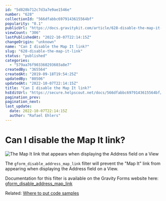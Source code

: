 ```yaml
---
id: "5d828b712c7d3a7e9ae1546e"
number: "628"
collectionId: "566dfabbc6979143615564bf"
popularity: "0.1"
publicUrl: "https://docs.gravitykit.com/article/628-disable-the-map-it-link"
viewCount: "306"
lastPublishedAt: "2022-10-07T22:14:15Z"
changeOrigin: "unknown"
name: "Can I disable the Map It link?"
slug: "628-disable-the-map-it-link"
status: "published"
categories: 
  - "579aa76f903360293603a8e7"
createdBy: "365564"
createdAt: "2019-09-18T19:54:25Z"
updatedBy: "80506"
updatedAt: "2022-10-07T22:14:15Z"
title: "Can I disable the Map It link?"
hsEditUrl: "https://secure.helpscout.net/docs/566dfabbc6979143615564bf/article/5d828b712c7d3a7e9ae1546e"
pagination_prev: 
pagination_next: 
last_update:
  date: 2022-10-07T22:14:15Z
  author: "Rafael Ehlers"
---
```


# Can I disable the Map It link?

![The Map It link that appears when displaying the Address field on a View](https://s3.amazonaws.com/helpscout.net/docs/assets/54c58489e4b051242988532c/images/5d828cac2c7d3a7e9ae1547d/file-8fDpiipEYK.png)

The `gform_disable_address_map_link` filter will prevent the "Map It" link from appearing when displaying the Address field on a View.

Documentation for this filter is available on the Gravity Forms website here: [gform\_disable\_address\_map\_link](https://docs.gravityforms.com/gform_disable_address_map_link/)

Related: [Where to put code samples](https://docs.gravitykit.com/article/210-where-to-put-code-samples)